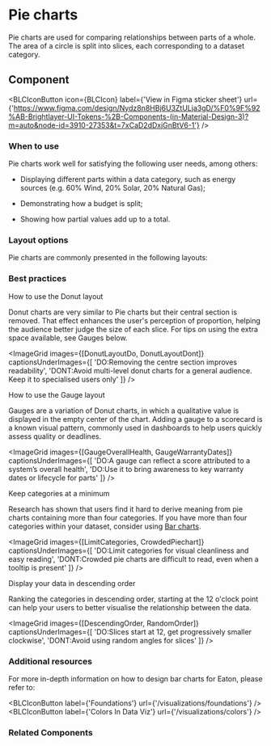 

# Pie charts

Pie charts are used for comparing relationships between parts of a whole. The area of a circle is split into slices, each corresponding to a dataset category.

## Component

<ImageGrid
    images={[PiechartComponentImage]}
    regularWidth
/>

<BLCIconButton
    icon={BLCIcon}
    label={'View in Figma sticker sheet'}
    url={'https://www.figma.com/design/Nydz8n8HBj6U3ZtULja3gD/%F0%9F%92%AB-Brightlayer-UI-Tokens-%2B-Components-(in-Material-Design-3)?m=auto&node-id=3910-27353&t=7xCaD2dDxjGnBtV6-1'}
/>

### When to use

Pie charts work well for satisfying the following user needs, among others:

- Displaying different parts within a data category, such as energy sources (e.g. 60% Wind, 20% Solar, 20% Natural Gas);

- Demonstrating how a budget is split;

- Showing how partial values add up to a total.

### Layout options

Pie charts are commonly presented in the following layouts:

<div 
    style={{
        display: 'flex',
        flexWrap: 'wrap',
        maxWidth: '43rem',
        gap: '40px',
        marginTop: '2rem'
    }}
>
  <VariantIllustration
    iconImage={LayoutPie}
    label='Pie'
    description='Standard option showing parts of a whole split into slices'
  />
  <VariantIllustration
    iconImage={layoutDonut}
    label='Donut'
    description='More accurate display and understanding of slice proportions'
  />
  <VariantIllustration
    iconImage={layoutGauge}
    label='Gauge'
    description='Measure quality values and to count down to key dates e.g. warranty.'
  />
</div>

### Best practices

<p style={{fontSize: '20px',fontWeight: 'bold',}}>How to use the Donut layout</p>

Donut charts are very similar to Pie charts but their central section is removed. That effect enhances the user's perception of proportion, helping the audience better judge the size of each slice. For tips on using the extra space available, see Gauges below.

<ImageGrid
    images={[DonutLayoutDo, DonutLayoutDont]}
    captionsUnderImages={[
        'DO:Removing the centre section improves readability',
        'DONT:Avoid multi-level donut charts for a general audience. Keep it to specialised users only'
    ]}
/>

<p style={{fontSize: '20px',fontWeight: 'bold',}}>How to use the Gauge layout</p>

Gauges are a variation of Donut charts, in which a qualitative value is displayed in the empty center of the chart. Adding a gauge to a scorecard is a known visual pattern, commonly used in dashboards to help users quickly assess quality or deadlines.

<ImageGrid
    images={[GaugeOverallHealth, GaugeWarrantyDates]}
    captionsUnderImages={[
        'DO:A gauge can reflect a score attributed to a system’s overall health',
        'DO:Use it to bring awareness to key warranty dates or lifecycle for parts'
    ]}
/>

<p style={{fontSize: '20px',fontWeight: 'bold',}}>Keep categories at a minimum</p>

Research has shown that users find it hard to derive meaning from pie charts containing more than four categories. If you have more than four categories within your dataset, consider using [Bar charts](/visualizations/barcharts).

<ImageGrid
    images={[LimitCategories, CrowdedPiechart]}
    captionsUnderImages={[
        'DO:Limit categories for visual cleanliness and easy reading',
        'DONT:Crowded pie charts are difficult to read, even when a tooltip is present'
    ]}
/>

<p style={{fontSize: '20px',fontWeight: 'bold',}}>Display your data in descending order</p>

Ranking the categories in descending order, starting at the 12 o'clock point can help your users to better visualise the relationship between the data.

<ImageGrid
    images={[DescendingOrder, RandomOrder]}
    captionsUnderImages={[
        'DO:Slices start at 12, get progressively smaller clockwise',
        'DONT:Avoid using random angles for slices'
    ]}
/>

### Additional resources

For more in-depth information on how to design bar charts for Eaton, please refer to:

<BLCIconButton
    label={'Foundations'}
    url={'/visualizations/foundations'}
/>
<BLCIconButton
    label={'Colors In Data Viz'}
    url={'/visualizations/colors'}
/>

### Related Components

<div style={{display: 'flex', gap: '3.5rem'}}>
    <VariantIllustration
        iconImage={RelatedLine}
        label='Line Chart'
        description='Observe trends and track changes over time'
        url='/visualizations/linecharts'
    />
    <VariantIllustration
        iconImage={RelatedBar}
        label='Bar Chart'
        description='Compare values within a data category'
        url='/visualizations/barcharts'
    />
</div>